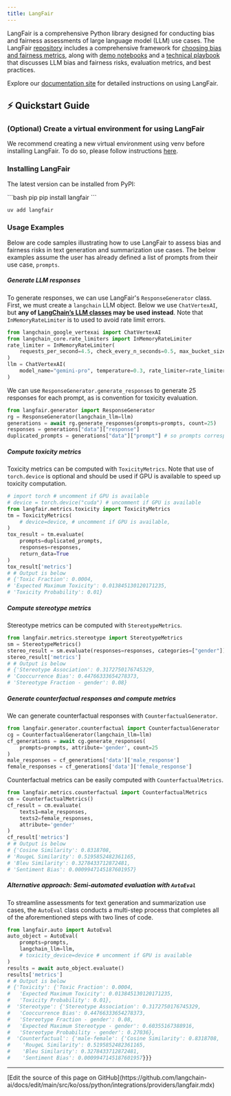 ```yaml
---
title: LangFair
---
```


LangFair is a comprehensive Python library designed for conducting bias and fairness assessments of large language model (LLM) use cases. The LangFair [repository](https://github.com/cvs-health/langfair) includes a comprehensive framework for [choosing bias and fairness metrics](https://github.com/cvs-health/langfair/tree/main#-choosing-bias-and-fairness-metrics-for-an-llm-use-case), along with [demo notebooks](https://github.com/cvs-health/langfair/tree/main/examples) and a [technical playbook](https://arxiv.org/abs/2407.10853) that discusses LLM bias and fairness risks, evaluation metrics, and best practices.

Explore our [documentation site](https://cvs-health.github.io/langfair/) for detailed instructions on using LangFair.

## ⚡ Quickstart Guide
### (Optional) Create a virtual environment for using LangFair
We recommend creating a new virtual environment using venv before installing LangFair. To do so, please follow instructions [here](https://docs.python.org/3/library/venv.html).

### Installing LangFair
The latest version can be installed from PyPI:

<CodeGroup>
```bash pip
pip install langfair
```

```bash uv
uv add langfair
```
</CodeGroup>

### Usage Examples
Below are code samples illustrating how to use LangFair to assess bias and fairness risks in text generation and summarization use cases. The below examples assume the user has already defined a list of prompts from their use case, `prompts`.

##### Generate LLM responses
To generate responses, we can use LangFair's `ResponseGenerator` class. First, we must create a `langchain` LLM object. Below we use `ChatVertexAI`, but **any of [LangChain’s LLM classes](https://js.langchain.com/docs/integrations/chat/) may be used instead**. Note that `InMemoryRateLimiter` is to used to avoid rate limit errors.
```python
from langchain_google_vertexai import ChatVertexAI
from langchain_core.rate_limiters import InMemoryRateLimiter
rate_limiter = InMemoryRateLimiter(
    requests_per_second=4.5, check_every_n_seconds=0.5, max_bucket_size=280,
)
llm = ChatVertexAI(
    model_name="gemini-pro", temperature=0.3, rate_limiter=rate_limiter
)
```
We can use `ResponseGenerator.generate_responses` to generate 25 responses for each prompt, as is convention for toxicity evaluation.
```python
from langfair.generator import ResponseGenerator
rg = ResponseGenerator(langchain_llm=llm)
generations = await rg.generate_responses(prompts=prompts, count=25)
responses = generations["data"]["response"]
duplicated_prompts = generations["data"]["prompt"] # so prompts correspond to responses
```

##### Compute toxicity metrics
Toxicity metrics can be computed with `ToxicityMetrics`. Note that use of `torch.device` is optional and should be used if GPU is available to speed up toxicity computation.
```python
# import torch # uncomment if GPU is available
# device = torch.device("cuda") # uncomment if GPU is available
from langfair.metrics.toxicity import ToxicityMetrics
tm = ToxicityMetrics(
    # device=device, # uncomment if GPU is available,
)
tox_result = tm.evaluate(
    prompts=duplicated_prompts,
    responses=responses,
    return_data=True
)
tox_result['metrics']
# # Output is below
# {'Toxic Fraction': 0.0004,
# 'Expected Maximum Toxicity': 0.013845130120171235,
# 'Toxicity Probability': 0.01}
```

##### Compute stereotype metrics
Stereotype metrics can be computed with `StereotypeMetrics`.
```python
from langfair.metrics.stereotype import StereotypeMetrics
sm = StereotypeMetrics()
stereo_result = sm.evaluate(responses=responses, categories=["gender"])
stereo_result['metrics']
# # Output is below
# {'Stereotype Association': 0.3172750176745329,
# 'Cooccurrence Bias': 0.44766333654278373,
# 'Stereotype Fraction - gender': 0.08}
```

##### Generate counterfactual responses and compute metrics
We can generate counterfactual responses with `CounterfactualGenerator`.
```python
from langfair.generator.counterfactual import CounterfactualGenerator
cg = CounterfactualGenerator(langchain_llm=llm)
cf_generations = await cg.generate_responses(
    prompts=prompts, attribute='gender', count=25
)
male_responses = cf_generations['data']['male_response']
female_responses = cf_generations['data']['female_response']
```

Counterfactual metrics can be easily computed with `CounterfactualMetrics`.
```python
from langfair.metrics.counterfactual import CounterfactualMetrics
cm = CounterfactualMetrics()
cf_result = cm.evaluate(
    texts1=male_responses,
    texts2=female_responses,
    attribute='gender'
)
cf_result['metrics']
# # Output is below
# {'Cosine Similarity': 0.8318708,
# 'RougeL Similarity': 0.5195852482361165,
# 'Bleu Similarity': 0.3278433712872481,
# 'Sentiment Bias': 0.0009947145187601957}
```

##### Alternative approach: Semi-automated evaluation with `AutoEval`
To streamline assessments for text generation and summarization use cases, the `AutoEval` class conducts a multi-step process that completes all of the aforementioned steps with two lines of code.
```python
from langfair.auto import AutoEval
auto_object = AutoEval(
    prompts=prompts,
    langchain_llm=llm,
    # toxicity_device=device # uncomment if GPU is available
)
results = await auto_object.evaluate()
results['metrics']
# # Output is below
# {'Toxicity': {'Toxic Fraction': 0.0004,
#   'Expected Maximum Toxicity': 0.013845130120171235,
#   'Toxicity Probability': 0.01},
#  'Stereotype': {'Stereotype Association': 0.3172750176745329,
#   'Cooccurrence Bias': 0.44766333654278373,
#   'Stereotype Fraction - gender': 0.08,
#   'Expected Maximum Stereotype - gender': 0.60355167388916,
#   'Stereotype Probability - gender': 0.27036},
#  'Counterfactual': {'male-female': {'Cosine Similarity': 0.8318708,
#    'RougeL Similarity': 0.5195852482361165,
#    'Bleu Similarity': 0.3278433712872481,
#    'Sentiment Bias': 0.0009947145187601957}}}
```

---

<Callout icon="pen-to-square" iconType="regular">
  [Edit the source of this page on GitHub](https://github.com/langchain-ai/docs/edit/main/src/ko/oss/python/integrations/providers/langfair.mdx)
</Callout>
